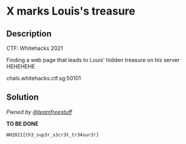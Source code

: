 # X marks Louis's treasure

## Description

CTF: Whitehacks 2021

Finding a web page that leads to Louis' hidden treasure on his server HEHEHEHE

chals.whitehacks.ctf.sg:50101

## Solution

_Pwned by [@teamfreestuff](https://github.com/teamfreestuff)_

**TO BE DONE**

`WH2021{th3_sup3r_s3cr3t_tr34sur3!}`
